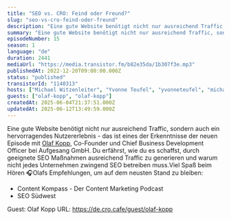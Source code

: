 ```yaml
---
title: "SEO vs. CRO: Feind oder Freund?"
slug: "seo-vs-cro-feind-oder-freund"
description: "Eine gute Website benötigt nicht nur ausreichend Traffic, sondern auch ein hervorragendes Nutzererlebnis - das ist eines der Erkenntnisse der neuen Episode mit <a href=\"https://www.linkedin.com/in/olafkopp/\">Olaf Kopp</a>, Co-Founder und Chief Business Development Officer bei Aufgesang GmbH. Du erfährst, wie du es schaffst, durch geeignete SEO Maßnahmen ausreichend Traffic zu generieren und warum nicht jedes Unternehmen zwingend SEO betreiben muss.Viel Spaß beim Hören 🎧Olafs Empfehlungen, um auf dem neusten Stand zu bleiben:<ul><li>Content Kompass - Der Content Marketing Podcast</li><li>SEO Südwest</li></ul>\n\n\n\n<!-- GUESTS START -->\nGuest: Olaf Kopp\nURL: https://de.cro.cafe/guest/olaf-kopp\n<!-- GUESTS END -->"
summary: "Eine gute Website benötigt nicht nur ausreichend Traffic, sondern auch ein hervorragendes Nutzererlebnis - das ist eines der Erkenntnisse der neuen Episode mit Olaf Kopp. Du erfährst, wie du es schaffst, durch geeignete SEO Maßnahmen ausreichend Traffic zu generieren und warum nicht jedes Unternehmen zwingend SEO betreiben muss."
episodeNumber: 15
season: 1
language: "de"
duration: 2441
mediaUrl: "https://media.transistor.fm/b82e35da/1b307f3e.mp3"
publishedAt: 2022-12-20T09:00:00.000Z
status: "published"
transistorId: "1140313"
hosts: ["Michael Witzenleiter", "Yvonne Teufel", "yvonneteufel", "michaelwitzenleiter"]
guests: ["olaf-kopp", "olaf-kopp"]
createdAt: 2025-06-04T21:37:51.000Z
updatedAt: 2025-06-12T13:49:59.000Z
---
```


Eine gute Website benötigt nicht nur ausreichend Traffic, sondern auch ein hervorragendes Nutzererlebnis - das ist eines der Erkenntnisse der neuen Episode mit <a href="https://www.linkedin.com/in/olafkopp/">Olaf Kopp</a>, Co-Founder und Chief Business Development Officer bei Aufgesang GmbH. Du erfährst, wie du es schaffst, durch geeignete SEO Maßnahmen ausreichend Traffic zu generieren und warum nicht jedes Unternehmen zwingend SEO betreiben muss.Viel Spaß beim Hören 🎧Olafs Empfehlungen, um auf dem neusten Stand zu bleiben:<ul><li>Content Kompass - Der Content Marketing Podcast</li><li>SEO Südwest</li></ul>



<!-- GUESTS START -->
Guest: Olaf Kopp
URL: https://de.cro.cafe/guest/olaf-kopp
<!-- GUESTS END -->
